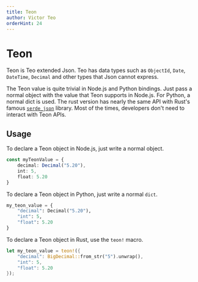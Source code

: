 ```yaml
---
title: Teon
author: Victor Teo
orderHint: 24
---
```



# Teon

Teon is Teo extended Json. Teo has data types such as `ObjectId`, `Date`, 
`DateTime`, `Decimal` and other types that Json cannot express. 

The Teon value is quite trivial in Node.js and Python bindings. Just pass a
normal object with the value that Teon supports in Node.js. For Python, a 
normal dict is used. The rust version has nearly the same API with Rust's
famous [`serde_json`](https://github.com/serde-rs/json) library. Most of the 
times, developers don't need to interact with Teon APIs.

## Usage

To declare a Teon object in Node.js, just write a normal object.

```ts showLineNumbers
const myTeonValue = {
    decimal: Decimal("5.20"),
    int: 5,
    float: 5.20
}
```

To declare a Teon object in Python, just write a normal `dict`.

```python showLineNumbers
my_teon_value = {
    "decimal": Decimal("5.20"),
    "int": 5,
    "float": 5.20
}
```

To declare a Teon object in Rust, use the `teon!` macro.

```rust showLineNumbers
let my_teon_value = teon!({
    "decimal": BigDecimal::from_str("5").unwrap(),
    "int": 5,
    "float": 5.20
});
```

<PrevNext />
